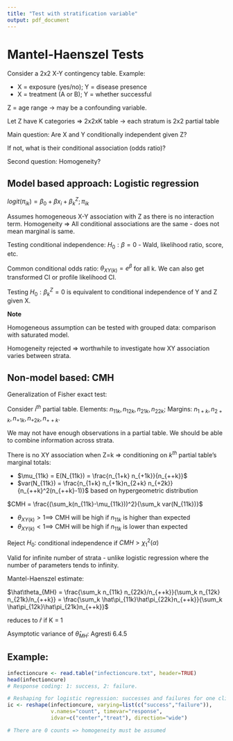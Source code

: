 ```yaml
---
title: "Test with stratification variable"
output: pdf_document
---
```


# Mantel-Haenszel Tests

Consider a 2x2 X-Y contingency table. Example:

- X = exposure (yes/no); Y = disease presence
- X = treatment (A or B); Y = whether successful

Z = age range -> may be a confounding variable.

Let Z have K categories => 2x2xK table -> each stratum is 2x2 partial table

Main question: Are X and Y conditionally independent given Z?

If not, what is their conditional association (odds ratio)?

Second question: Homogeneity?

## Model based approach: Logistic regression

$logit(\pi_{ik}) = \beta_0 + \beta x_i + \beta_k^Z; \pi_{ik}$

Assumes homogeneous X-Y association with Z as there is no interaction term. Homogeneity => All conditional associations are the same - does not mean marginal is same.

Testing conditional independence: $H_0: \beta = 0$ - Wald, likelihood ratio, score, etc.

Common conditional odds ratio: $\theta_{XY(k)} = e^\beta$ for all k. We can also get transformed CI or profile likelihood CI.

Testing $H_0: \beta_k^Z=0$ is equivalent to conditional independence of Y and Z given X.

**Note**

Homogeneous assumption can be tested with grouped data: comparison with saturated model.

Homogeneity rejected => worthwhile to investigate how XY association varies between strata.

## Non-model based: CMH

Generalization of Fisher exact test:

Consider $i^{th}$ partial table. Elements: $n_{11k}, n_{12k}, n_{21k}, n_{22k}$; Margins: $n_{1+k}, n_{2+k}, n_{+1k}, n_{+2k}, n_{++k}$.

We may not have enough observations in a partial table. We should be able to combine information across strata.

There is no XY association when Z=k => conditioning on $k^{th}$ partial table's marginal totals:

- $\mu_{11k} = E(N_{11k}) = \frac{n_{1+k} n_{+1k}}{n_{++k}}$
- $var(N_{11k}) = \frac{n_{1+k} n_{+1k}n_{2+k} n_{+2k}}{n_{++k}^2(n_{++k}-1)}$ based on hypergeometric distribution

$CMH = \frac{(\sum_k(n_{11k}-\mu_{11k}))^2}{\sum_k var(N_{11k})}$

- $\theta_{XY(k)}>1 \implies$ CMH will be high if $n_{11k}$ is higher than expected
- $\theta_{XY(k)}<1 \implies$ CMH will be high if $n_{11k}$ is lower than expected

Reject $H_0:$ conditional independence if $CMH > \chi^2_1(\alpha)$

Valid for infinite number of strata - unlike logistic regression where the number of parameters tends to infinity.

Mantel-Haenszel estimate:

$\hat\theta_{MH} = \frac{\sum_k n_{11k} n_{22k}/n_{++k}}{\sum_k n_{12k} n_{21k}/n_{++k}} = \frac{\sum_k \hat\pi_{11k}\hat\pi_{22k}n_{++k}}{\sum_k \hat\pi_{12k}\hat\pi_{21k}n_{++k}}$

reduces to $\hat r$ if K = 1

Asymptotic variance of $\hat \theta_{MH}$: Agresti 6.4.5

## Example:

```r
infectioncure <- read.table("infectioncure.txt", header=TRUE)
head(infectioncure)
# Response coding: 1: success, 2: failure.

# Reshaping for logistic regression: successes and failures for one clinic-treatment pair should be in same row
ic <- reshape(infectioncure, varying=list(c("success","failure")),
              v.names="count", timevar="response",
              idvar=c("center","treat"), direction="wide")

# There are 0 counts => homogeneity must be assumed
```